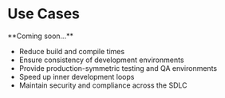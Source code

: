 # Use Cases

<Hint style="info">
**Coming soon...**
</Hint>

* Reduce build and compile times
* Ensure consistency of development environments
* Provide production-symmetric testing and QA environments
* Speed up inner development loops 
* Maintain security and compliance across the SDLC
